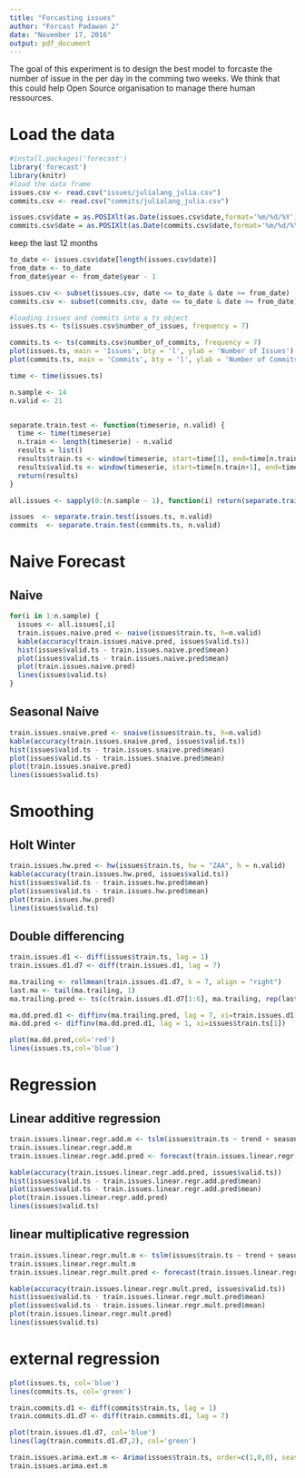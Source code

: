 ```yaml
---
title: "Forcasting issues"
author: "Forcast Padawan 2"
date: "November 17, 2016"
output: pdf_document
---
```


The goal of this experiment is to design the best model to forcaste the number of issue in the per day in the comming two weeks. We think that this could help Open Source organisation to manage there human ressources.

# Load the data

```r
#install.packages('forecast')
library('forecast')
library(knitr)
#load the data frame
issues.csv <- read.csv("issues/julialang_julia.csv")
commits.csv <- read.csv("commits/julialang_julia.csv")

issues.csv$date = as.POSIXlt(as.Date(issues.csv$date,format='%m/%d/%Y'))
commits.csv$date = as.POSIXlt(as.Date(commits.csv$date,format='%m/%d/%Y'))
```

keep the last 12 months

```r
to_date <- issues.csv$date[length(issues.csv$date)]
from_date <- to_date
from_date$year <- from_date$year - 1

issues.csv <- subset(issues.csv, date <= to_date & date >= from_date)
commits.csv <- subset(commits.csv, date <= to_date & date >= from_date)
```

```r
#loading issues and commits into a ts object
issues.ts <- ts(issues.csv$number_of_issues, frequency = 7) 

commits.ts <- ts(commits.csv$number_of_commits, frequency = 7) 
plot(issues.ts, main = 'Issues', bty = 'l', ylab = 'Number of Issues')
plot(commits.ts, main = 'Commits', bty = 'l', ylab = 'Number of Commits')
```

```r
time <- time(issues.ts)

n.sample <- 14
n.valid <- 21


separate.train.test <- function(timeserie, n.valid) {
  time <- time(timeserie)
  n.train <- length(timeserie) - n.valid
  results = list()
  results$train.ts <- window(timeserie, start=time[1], end=time[n.train])
  results$valid.ts <- window(timeserie, start=time[n.train+1], end=time[n.train+n.valid])
  return(results)
}

all.issues <- sapply(0:(n.sample - 1), function(i) return(separate.train.test(window(issues.ts,start=time[1],end=time[length(issues.ts)-i]), n.valid)))

issues  <- separate.train.test(issues.ts, n.valid)
commits  <- separate.train.test(commits.ts, n.valid)
```

# Naive Forecast

## Naive

```r
for(i in 1:n.sample) {
  issues <- all.issues[,i]
  train.issues.naive.pred <- naive(issues$train.ts, h=n.valid)
  kable(accuracy(train.issues.naive.pred, issues$valid.ts))
  hist(issues$valid.ts - train.issues.naive.pred$mean)
  plot(issues$valid.ts - train.issues.naive.pred$mean)
  plot(train.issues.naive.pred)
  lines(issues$valid.ts) 
}
```

## Seasonal Naive

```r
train.issues.snaive.pred <- snaive(issues$train.ts, h=n.valid)
kable(accuracy(train.issues.snaive.pred, issues$valid.ts))
hist(issues$valid.ts - train.issues.snaive.pred$mean)
plot(issues$valid.ts - train.issues.snaive.pred$mean)
plot(train.issues.snaive.pred)
lines(issues$valid.ts)
```

# Smoothing

## Holt Winter

```r
train.issues.hw.pred <- hw(issues$train.ts, hw = "ZAA", h = n.valid)
kable(accuracy(train.issues.hw.pred, issues$valid.ts))
hist(issues$valid.ts - train.issues.hw.pred$mean)
plot(issues$valid.ts - train.issues.hw.pred$mean)
plot(train.issues.hw.pred)
lines(issues$valid.ts)
```

## Double differencing

```r
train.issues.d1 <- diff(issues$train.ts, lag = 1)
train.issues.d1.d7 <- diff(train.issues.d1, lag = 7)

ma.trailing <- rollmean(train.issues.d1.d7, k = 7, align = "right")
last.ma <- tail(ma.trailing, 1)
ma.trailing.pred <- ts(c(train.issues.d1.d7[1:6], ma.trailing, rep(last.ma, n.valid)), start=c(2,2), frequency = 7)

ma.dd.pred.d1 <- diffinv(ma.trailing.pred, lag = 7, xi=train.issues.d1[1:7])
ma.dd.pred <- diffinv(ma.dd.pred.d1, lag = 1, xi=issues$train.ts[1])

plot(ma.dd.pred,col='red')
lines(issues.ts,col='blue')
```

# Regression

## Linear additive regression

```r
train.issues.linear.regr.add.m <- tslm(issues$train.ts ~ trend + season)
train.issues.linear.regr.add.m
train.issues.linear.regr.add.pred <- forecast(train.issues.linear.regr.add.m , h=n.valid)

kable(accuracy(train.issues.linear.regr.add.pred, issues$valid.ts))
hist(issues$valid.ts - train.issues.linear.regr.add.pred$mean)
plot(issues$valid.ts - train.issues.linear.regr.add.pred$mean)
plot(train.issues.linear.regr.add.pred)
lines(issues$valid.ts)
```

## linear multiplicative regression

```r
train.issues.linear.regr.mult.m <- tslm(issues$train.ts ~ trend + season, lambda = 0)
train.issues.linear.regr.mult.m
train.issues.linear.regr.mult.pred <- forecast(train.issues.linear.regr.mult.m , h=n.valid)

kable(accuracy(train.issues.linear.regr.mult.pred, issues$valid.ts))
hist(issues$valid.ts - train.issues.linear.regr.mult.pred$mean)
plot(issues$valid.ts - train.issues.linear.regr.mult.pred$mean)
plot(train.issues.linear.regr.mult.pred)
lines(issues$valid.ts)
```

# external regression


```r
plot(issues.ts, col='blue')
lines(commits.ts, col='green')

train.commits.d1 <- diff(commits$train.ts, lag = 1)
train.commits.d1.d7 <- diff(train.commits.d1, lag = 7)

plot(train.issues.d1.d7, col='blue')
lines(lag(train.commits.d1.d7,2), col='green')

```

```r
train.issues.arima.ext.m <- Arima(issues$train.ts, order=c(1,0,0), seasonal=c(1,0,0), xreg=commits$train.ts )
train.issues.arima.ext.m
```




